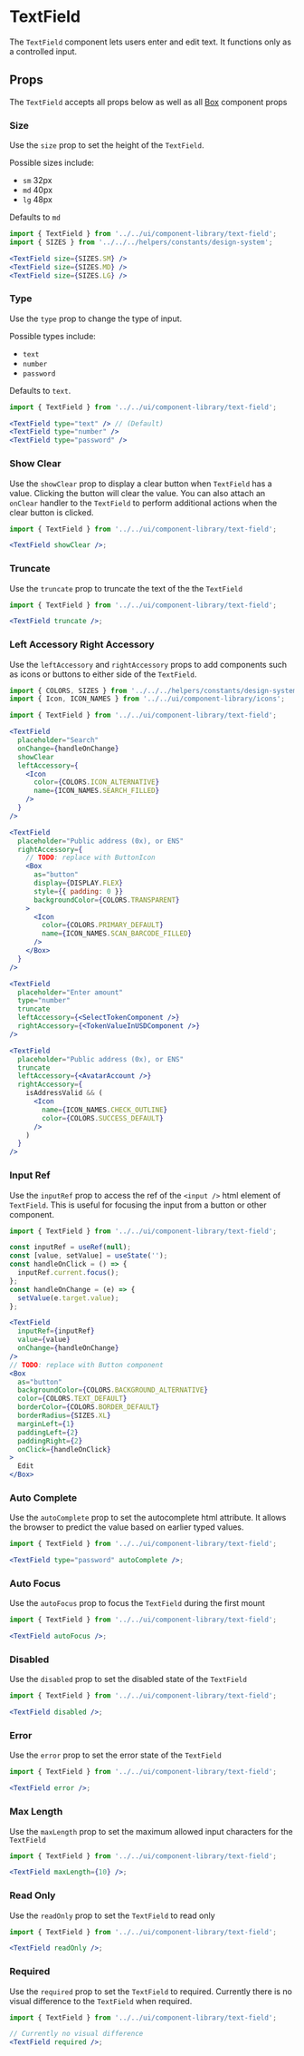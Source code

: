 

# TextField

The `TextField` component lets users enter and edit text. It functions only as a controlled input.

<Canvas>
  <Story id="ui-components-component-library-text-field-text-field-stories-js--default-story" />
</Canvas>

## Props

The `TextField` accepts all props below as well as all [Box](/docs/ui-components-ui-box-box-stories-js--default-story#props) component props

<ArgsTable of={TextField} />

### Size

Use the `size` prop to set the height of the `TextField`.

Possible sizes include:

- `sm` 32px
- `md` 40px
- `lg` 48px

Defaults to `md`

<Canvas>
  <Story id="ui-components-component-library-text-field-text-field-stories-js--size" />
</Canvas>

```jsx
import { TextField } from '../../ui/component-library/text-field';
import { SIZES } from '../../../helpers/constants/design-system';

<TextField size={SIZES.SM} />
<TextField size={SIZES.MD} />
<TextField size={SIZES.LG} />
```

### Type

Use the `type` prop to change the type of input.

Possible types include:

- `text`
- `number`
- `password`

Defaults to `text`.

<Canvas>
  <Story id="ui-components-component-library-text-field-text-field-stories-js--type" />
</Canvas>

```jsx
import { TextField } from '../../ui/component-library/text-field';

<TextField type="text" /> // (Default)
<TextField type="number" />
<TextField type="password" />
```

### Show Clear

Use the `showClear` prop to display a clear button when `TextField` has a value. Clicking the button will clear the value.
You can also attach an `onClear` handler to the `TextField` to perform additional actions when the clear button is clicked.

<Canvas>
  <Story id="ui-components-component-library-text-field-text-field-stories-js--show-clear" />
</Canvas>

```jsx
import { TextField } from '../../ui/component-library/text-field';

<TextField showClear />;
```

### Truncate

Use the `truncate` prop to truncate the text of the the `TextField`

<Canvas>
  <Story id="ui-components-component-library-text-field-text-field-stories-js--truncate" />
</Canvas>

```jsx
import { TextField } from '../../ui/component-library/text-field';

<TextField truncate />;
```

### Left Accessory Right Accessory

Use the `leftAccessory` and `rightAccessory` props to add components such as icons or buttons to either side of the `TextField`.

<Canvas>
  <Story id="ui-components-component-library-text-field-text-field-stories-js--left-accessory-right-accessory" />
</Canvas>

```jsx
import { COLORS, SIZES } from '../../../helpers/constants/design-system';
import { Icon, ICON_NAMES } from '../../ui/component-library/icons';

import { TextField } from '../../ui/component-library/text-field';

<TextField
  placeholder="Search"
  onChange={handleOnChange}
  showClear
  leftAccessory={
    <Icon
      color={COLORS.ICON_ALTERNATIVE}
      name={ICON_NAMES.SEARCH_FILLED}
    />
  }
/>

<TextField
  placeholder="Public address (0x), or ENS"
  rightAccessory={
    // TODO: replace with ButtonIcon
    <Box
      as="button"
      display={DISPLAY.FLEX}
      style={{ padding: 0 }}
      backgroundColor={COLORS.TRANSPARENT}
    >
      <Icon
        color={COLORS.PRIMARY_DEFAULT}
        name={ICON_NAMES.SCAN_BARCODE_FILLED}
      />
    </Box>
  }
/>

<TextField
  placeholder="Enter amount"
  type="number"
  truncate
  leftAccessory={<SelectTokenComponent />}
  rightAccessory={<TokenValueInUSDComponent />}
/>

<TextField
  placeholder="Public address (0x), or ENS"
  truncate
  leftAccessory={<AvatarAccount />}
  rightAccessory={
    isAddressValid && (
      <Icon
        name={ICON_NAMES.CHECK_OUTLINE}
        color={COLORS.SUCCESS_DEFAULT}
      />
    )
  }
/>
```

### Input Ref

Use the `inputRef` prop to access the ref of the `<input />` html element of `TextField`. This is useful for focusing the input from a button or other component.

<Canvas>
  <Story id="ui-components-component-library-text-field-text-field-stories-js--input-ref" />
</Canvas>

```jsx
import { TextField } from '../../ui/component-library/text-field';

const inputRef = useRef(null);
const [value, setValue] = useState('');
const handleOnClick = () => {
  inputRef.current.focus();
};
const handleOnChange = (e) => {
  setValue(e.target.value);
};

<TextField
  inputRef={inputRef}
  value={value}
  onChange={handleOnChange}
/>
// TODO: replace with Button component
<Box
  as="button"
  backgroundColor={COLORS.BACKGROUND_ALTERNATIVE}
  color={COLORS.TEXT_DEFAULT}
  borderColor={COLORS.BORDER_DEFAULT}
  borderRadius={SIZES.XL}
  marginLeft={1}
  paddingLeft={2}
  paddingRight={2}
  onClick={handleOnClick}
>
  Edit
</Box>
```

### Auto Complete

Use the `autoComplete` prop to set the autocomplete html attribute. It allows the browser to predict the value based on earlier typed values.

<Canvas>
  <Story id="ui-components-component-library-text-field-text-field-stories-js--auto-complete" />
</Canvas>

```jsx
import { TextField } from '../../ui/component-library/text-field';

<TextField type="password" autoComplete />;
```

### Auto Focus

Use the `autoFocus` prop to focus the `TextField` during the first mount

<Canvas>
  <Story id="ui-components-component-library-text-field-text-field-stories-js--auto-focus" />
</Canvas>

```jsx
import { TextField } from '../../ui/component-library/text-field';

<TextField autoFocus />;
```

### Disabled

Use the `disabled` prop to set the disabled state of the `TextField`

<Canvas>
  <Story id="ui-components-component-library-text-field-text-field-stories-js--disabled" />
</Canvas>

```jsx
import { TextField } from '../../ui/component-library/text-field';

<TextField disabled />;
```

### Error

Use the `error` prop to set the error state of the `TextField`

<Canvas>
  <Story id="ui-components-component-library-text-field-text-field-stories-js--error-story" />
</Canvas>

```jsx
import { TextField } from '../../ui/component-library/text-field';

<TextField error />;
```

### Max Length

Use the `maxLength` prop to set the maximum allowed input characters for the `TextField`

<Canvas>
  <Story id="ui-components-component-library-text-field-text-field-stories-js--max-length" />
</Canvas>

```jsx
import { TextField } from '../../ui/component-library/text-field';

<TextField maxLength={10} />;
```

### Read Only

Use the `readOnly` prop to set the `TextField` to read only

<Canvas>
  <Story id="ui-components-component-library-text-field-text-field-stories-js--read-only" />
</Canvas>

```jsx
import { TextField } from '../../ui/component-library/text-field';

<TextField readOnly />;
```

### Required

Use the `required` prop to set the `TextField` to required. Currently there is no visual difference to the `TextField` when required.

<Canvas>
  <Story id="ui-components-component-library-text-field-text-field-stories-js--required" />
</Canvas>

```jsx
import { TextField } from '../../ui/component-library/text-field';

// Currently no visual difference
<TextField required />;
```
